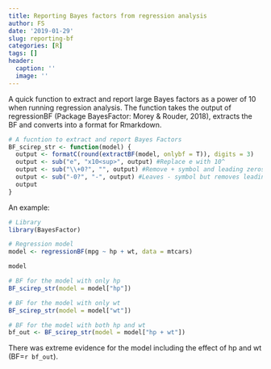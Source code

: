 ```yaml
---
title: Reporting Bayes factors from regression analysis
author: FS
date: '2019-01-29'
slug: reporting-bf
categories: [R]
tags: []
header:
  caption: ''
  image: ''
---
```


A quick function to extract and report large Bayes factors as a power of 10 when running regression analysis.
The function takes the output of regressionBF (Package BayesFactor: Morey & Rouder, 2018), extracts the BF and converts into a format for Rmarkdown.

```r

# A fucntion to extract and report Bayes Factors
BF_scirep_str <- function(model) {
  output <- formatC(round(extractBF(model, onlybf = T)), digits = 3)
  output <- sub("e", "x10<sup>", output) #Replace e with 10^
  output <- sub("\\+0?", "", output) #Remove + symbol and leading zeros on expoent, if > 1
  output <- sub("-0?", "-", output) #Leaves - symbol but removes leading zeros on expoent, if < 1
  output
}

```

An example:

```r

# Library
library(BayesFactor)

# Regression model
model <- regressionBF(mpg ~ hp + wt, data = mtcars)

model

# BF for the model with only hp
BF_scirep_str(model = model["hp"])

# BF for the model with only wt
BF_scirep_str(model = model["wt"])

# BF for the model with both hp and wt
bf_out <- BF_scirep_str(model = model["hp + wt"])

```

There was extreme evidence for the model including the effect of hp and wt (BF=`r bf_out`).